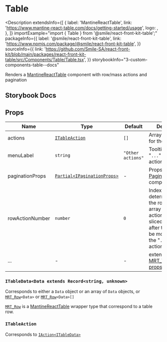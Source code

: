 
# Table

<Description
  extendsInfo={[
    {
      label: 'MantineReactTable',
      link: 'https://www.mantine-react-table.com/docs/getting-started/usage',
      logo: <MantineReactTableLogo />,
    },
  ]}
  importExample="import { Table } from '@smile/react-front-kit-table';"
  packageInfo={{
    label: '@smile/react-front-kit-table',
    link: 'https://www.npmjs.com/package/@smile/react-front-kit-table',
  }}
  sourceInfo={{
    link: 'https://github.com/Smile-SA/react-front-kit/blob/main/packages/react-front-kit-table/src/Components/Table/Table.tsx',
  }}
  storybookInfo="3-custom-components-table--docs"
>
  Renders a
  [MantineReactTable](https://www.mantine-react-table.com/docs/getting-started/usage)
  component with row/mass actions and pagination
</Description>

## Storybook Docs

<StorybookEmbed storyId="3-custom-components-table--docs" height="16640" />

## Props

| Name            | Type                                                                          | Default           | Description                                                                                                                                                           |
| --------------- | ----------------------------------------------------------------------------- | ----------------- | --------------------------------------------------------------------------------------------------------------------------------------------------------------------- |
| actions         | [`ITableAction`](#itableaction)                                               | `[]`              | Array of [`IAction`](../shared-types/actions#iactiont)s for the table                                                                                                 |
| menuLabel       | `string`                                                                      | `"Other actions"` | Tooltip label of the "`...`" extra actions menu                                                                                                                       |
| paginationProps | [`Partial<IPaginationProps>`](../react-front-kit/components/pagination#props) | -                 | Props of [Pagination](../react-front-kit/components/pagination#props) component                                                                                       |
| rowActionNumber | `number`                                                                      | `0`               | Index that determines where the row `actions` array in the actions column is sliced, all actions after this index will be moved inside the "`...`" extra actions menu |
| ...             | -                                                                             | -                 | extends [MRT_TableOptions props](https://www.mantine-react-table.com/docs/api/table-options)                                                                          |

### `ITableData<Data extends Record<string, unknown>`

Corresponds to either a `Data` object or an array of `Data` objects, or [`MRT_Row`](https://www.mantine-react-table.com/docs/guides/customize-components#mantine-props-and-types)`<Data>` or [`MRT_Row`](https://www.mantine-react-table.com/docs/guides/customize-components#mantine-props-and-types)`<Data>[]`

[`MRT_Row`](https://www.mantine-react-table.com/docs/guides/customize-components#mantine-props-and-types) is a [MantineReactTable](https://www.mantine-react-table.com/docs/getting-started/usage) wrapper type that correspond to a table row.

### `ITableAction`

Corresponds to [`IAction`](../shared-types/actions#iactiont)[`<ITableData>`](#itabledata)
